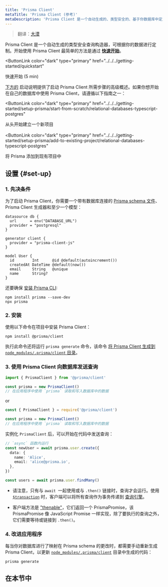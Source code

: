 ```yaml
---
title: 'Prisma Client'
metaTitle: 'Prisma Client (参考)'
metaDescription: 'Prisma Client 是一个自动生成的、类型安全的、基于你数据库中定义的表结构生成的查询构造器。'
---
```


<TopBlock>

> 翻译：[大漠](https://blog.thinkphp.cn/)

Prisma Client 是一个自动生成的类型安全查询构造器，可根据你的数据进行定制。开始使用 Prisma Client 最简单的方法是通过 **[快速开始](../../../getting-started/quickstart)**。

<ButtonLink
  color="dark"
  type="primary"
  href="../../../getting-started/quickstart"
>
  快速开始 (5 min)
</ButtonLink>

[下方的](#set-up) 启动说明提供了启动 Prisma Client 所需步骤的高级概述。如果你想开始在自己的数据库中使用 Prisma Client，请遵循以下指南之一：

<ButtonLink
  color="dark"
  type="primary"
  href="../../../getting-started/setup-prisma/start-from-scratch/relational-databases-typescript-postgres"
>
  从头开始建立一个新项目
</ButtonLink>
<br />
<br />
<ButtonLink
  color="dark"
  type="primary"
  href="../../../getting-started/setup-prisma/add-to-existing-project/relational-databases-typescript-postgres"
>
  将 Prisma 添加到现有项目中
</ButtonLink>

</TopBlock>

## 设置 {#set-up}

### 1. 先决条件

为了启动 Prisma Client，你需要一个带有数据库连接的 [Prisma schema 文件](../prisma-schema)、Prisma Client 生成器和至少一个模型：

```prisma file=schema.prisma
datasource db {
  url      = env("DATABASE_URL")
  provider = "postgresql"
}

generator client {
  provider = "prisma-client-js"
}

model User {
  id        Int      @id @default(autoincrement())
  createdAt DateTime @default(now())
  email     String   @unique
  name      String?
}
```

还要确保 [安装 Prisma CLI](../prisma-cli/installation):

```
npm install prisma --save-dev
npx prisma
```

### 2. 安装

使用以下命令在项目中安装 Prisma Client：

```
npm install @prisma/client
```

执行此命令还将运行 `prisma generate` 命令，该命令 [将 Prisma Client 生成到 `node_modules/.prisma/client` 目录](working-with-prismaclient/generating-prisma-client#the-prismaclient-npm-package)。

### 3. 使用 Prisma Client 向数据库发送查询

```js
import { PrismaClient } from '@prisma/client'

const prisma = new PrismaClient()
// 在应用程序中使用 `prisma` 读取和写入数据库中的数据
```

or

```js
const { PrismaClient } = require('@prisma/client')

const prisma = new PrismaClient()
// 在应用程序中使用 `prisma` 读取和写入数据库中的数据
```

实例化 `PrismaClient` 后，可以开始在代码中发送查询：

```ts
// `async` 函数内运行
const newUser = await prisma.user.create({
  data: {
    name: 'Alice',
    email: 'alice@prisma.io',
  },
})

const users = await prisma.user.findMany()
```

<Admonition type="info">

- 请注意，只有与 `await `一起使用或与 `.then()` 链接时，查询才会运行。使用 [`$transaction`](transactions) 时，客户端可以将所有查询作为事务传递到 [查询引擎](../prisma-engines/query-engine)。

- 客户端方法是 ["thenable"](https://masteringjs.io/tutorials/fundamentals/thenable)，它们返回一个 PrismaPromise，该 PrismaPromise 像 JavaScript Promise 一样实现，除了要执行的查询之外，它们需要等待或链接到 `.then()`。

</Admonition>

### 4. 改进应用程序

每当你对数据库进行了映射在 Prisma schema 的更改时，都需要手动重新生成 Prisma Client，以更新 [`node_modules/.prisma/client`](working-with-prismaclient/generating-prisma-client#the-prismaclient-npm-package) 目录中生成的代码：

```
prisma generate
```

## 在本节中

<Subsections />
